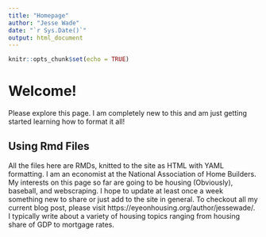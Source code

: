 ```yaml
---
title: "Homepage"
author: "Jesse Wade"
date: "`r Sys.Date()`"
output: html_document
---
```


```r
knitr::opts_chunk$set(echo = TRUE)
```

# Welcome! 

Please explore this page. I am completely new to this and am just getting started learning how to format it all! 

## Using Rmd Files 

All the files here are RMDs, knitted to the site as HTML with YAML formatting. I am an economist at the National Association of Home Builders. My interests on this page so far are going to be housing (Obviously), baseball, and webscraping. I hope to update at least once a week something new to share or just add to the site in general. To checkout all my current blog post, please visit https://eyeonhousing.org/author/jessewade/. I typically write about a variety of housing topics ranging from housing share of GDP to mortgage rates. 

